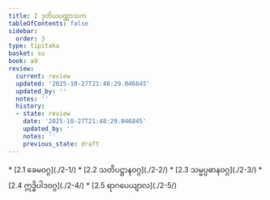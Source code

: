 ```yaml
---
title: 2 ဒုတိယပဏ္ဏာသက
tableOfContents: false
sidebar:
  order: 3
type: tipitaka
basket: su
book: a9
review:
  current: review
  updated: '2025-10-27T21:48:29.046845'
  updated_by: ''
  notes: ''
  history:
  - state: review
    date: '2025-10-27T21:48:29.046845'
    updated_by: ''
    notes: ''
    previous_state: draft
---
```



<ReviewStatus review={frontmatter.review} showDetails={true} />

<HypothesisAnnotation frontmatter={frontmatter} />

<DynamicBreadcrumb />



<TableOfContents book="a9" section="2">
* [2.1 ခေမဝဂ္ဂ](./2-1/)
* [2.2 သတိပဋ္ဌာနဝဂ္ဂ](./2-2/)
* [2.3 သမ္မပ္ပဓာနဝဂ္ဂ](./2-3/)
* [2.4 ဣဒ္ဓိပါဒဝဂ္ဂ](./2-4/)
* [2.5 ရာဂပေယျာလ](./2-5/)
</TableOfContents>